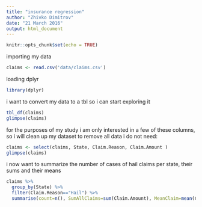 ```yaml
---
title: "insurance regression"
author: "Zhivko Dimitrov"
date: "21 March 2016"
output: html_document
---
```


```r
knitr::opts_chunk$set(echo = TRUE)
```

importing my data

```r
claims <- read.csv('data/claims.csv')
```

loading dplyr

```r
library(dplyr)
```

i want to convert my data to a tbl so i can start exploring it

```r
tbl_df(claims)
glimpse(claims)
```

for the purposes of my study  i am only interested in a few of these columns, so i will clean up my dataset to remove all data i do not need:

```r
claims <- select(claims, State, Claim.Reason, Claim.Amount )
glimpse(claims)
```

i now want to summarize the number of cases of hail claims per state, their sums and their means

```r
claims %>%
  group_by(State) %>%
  filter(Claim.Reason=="Hail") %>%
  summarise(count=n(), SumAllClaims=sum(Claim.Amount), MeanClaim=mean(Claim.Amount))
```





